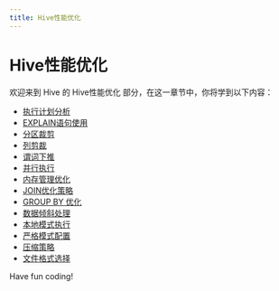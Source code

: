 ```yaml
---
title: Hive性能优化
---
```


# Hive性能优化

欢迎来到 Hive 的 Hive性能优化 部分，在这一章节中，你将学到以下内容：

- [执行计划分析](./0-execution-plan-analysis.mdx)
- [EXPLAIN语句使用](./1-explain-statement-usage.mdx)
- [分区裁剪](./2-partition-pruning.mdx)
- [列剪裁](./3-column-trimming.mdx)
- [谓词下推](./4-predicate-pushdown.mdx)
- [并行执行](./5-parallel-execution.mdx)
- [内存管理优化](./6-memory-management-optimization.mdx)
- [JOIN优化策略](./7-join-optimization-strategy.mdx)
- [GROUP BY 优化](./8-group-by-optimization.mdx)
- [数据倾斜处理](./9-data-skew-processing.mdx)
- [本地模式执行](./10-local-mode-execution.mdx)
- [严格模式配置](./11-strict-mode-configuration.mdx)
- [压缩策略](./12-compression-strategy.mdx)
- [文件格式选择](./13-file-format-selection.mdx)

Have fun coding!